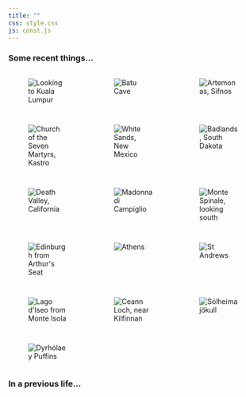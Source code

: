 ```yaml
---
title: ""
css: style.css
js: const.js
---
```

### Some recent things...

\vspace{8em}

::: {style="display: grid; grid-template-columns: repeat(auto-fill, minmax(150px, 1fr)); grid-gap: 1em;"}

<figure class="lightbox-item">
  <img src="files/images/gallery/malaysia_1.jpg" alt="Looking to Kuala Lumpur" class="gallery-image" data-caption="Looking to Kuala Lumpur">
</figure>

<figure class="lightbox-item">
  <img src="files/images/gallery/malaysia_2.jpg" alt="Batu Cave" class="gallery-image" data-caption="Batu Cave">
</figure>

<figure class="lightbox-item">
  <img src="files/images/gallery/sif_1.jpg" alt="Artemonas, Sifnos" class="gallery-image" data-caption="Artemonas, Sifnos">
</figure>

<figure class="lightbox-item">
  <img src="files/images/gallery/sif_2.jpg" alt="Church of the Seven Martyrs, Kastro" class="gallery-image" data-caption="Church of the Seven Martyrs, Kastro">
</figure>

<figure class="lightbox-item">
  <img src="files/images/gallery/white_sands.jpg" alt="White Sands, New Mexico" class="gallery-image" data-caption="White Sands, New Mexico">
</figure>

<figure class="lightbox-item">
  <img src="files/images/gallery/badlands.jpg" alt="Badlands, South Dakota" class="gallery-image" data-caption="Badlands, South Dakota">
</figure>

<figure class="lightbox-item">
  <img src="files/images/gallery/death_valley.jpg" alt="Death Valley, California" class="gallery-image" data-caption="Death Valley, California">
</figure>

<figure class="lightbox-item">
  <img src="files/images/gallery/madon1.jpg" alt="Madonna di Campiglio" class="gallery-image" data-caption="Madonna di Campiglio">
</figure>

<figure class="lightbox-item">
  <img src="files/images/gallery/madon2.jpg" alt="Monte Spinale, looking south" class="gallery-image" data-caption="Monte Spinale, looking south">
</figure>

<figure class="lightbox-item">
  <img src="files/images/gallery/edi3.jpg" alt="Edinburgh from Arthur's Seat" class="gallery-image" data-caption="Edinburgh from Arthur's Seat">
</figure>

<figure class="lightbox-item">
  <img src="files/images/gallery/athens.jpg" alt="Athens" class="gallery-image" data-caption="Athens">
</figure>

<figure class="lightbox-item">
  <img src="files/images/gallery/st.jpg" alt="St Andrews" class="gallery-image" data-caption="St Andrews">
</figure>

<figure class="lightbox-item">
  <img src="files/images/gallery/isola.jpg" alt="Lago d'Iseo from Monte Isola" class="gallery-image" data-caption="Lago d'Iseo from Monte Isola">
</figure>

<figure class="lightbox-item">
  <img src="files/images/gallery/loch.jpg" alt="Ceann Loch, near Kilfinnan" class="gallery-image" data-caption="Ceann Loch, near Kilfinnan">
</figure>


<figure class="lightbox-item">
  <img src="files/images/gallery/Sólheimajökull.jpg" alt="Sólheimajökull" class="gallery-image" data-caption="Sólheimajökull">
</figure>

<figure class="lightbox-item">
  <img src="files/images/gallery/puff2.jpg" alt="Dyrhólaey Puffins" class="gallery-image" data-caption="Dyrhólaey Puffins">
</figure>

:::


### In a previous life...

::: {style="display: grid; grid-template-columns: repeat(auto-fill, minmax(150px, 1fr)); grid-gap: 1em;"}

<figure class="lightbox-item">
  <img src="files/images/gallery/L1.jpg" alt="" class="gallery-image" data-caption="">
</figure>

::: {style="display: flex; flex-direction: column; gap: 0em;"}
<figure class="lightbox-item">
  <img src="files/images/gallery/L2.jpg" alt="" class="gallery-image" data-caption="">
</figure>

<figure class="lightbox-item">
  <img src="files/images/gallery/L3.jpg" alt="" class="gallery-image" data-caption="">
</figure>
:::

:::